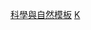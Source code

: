 {{template category
|type = 信息框
|description = 为科学条目提供详细信息的[[Help:信息框|信息框]]模板。
|container=yes
}}

[[Category:科學與自然模板|]]
[[Category:信息框模板|K]]